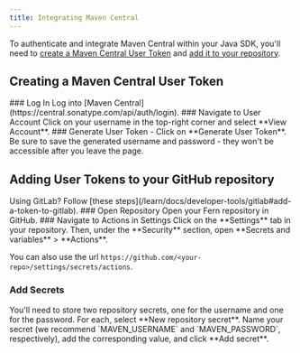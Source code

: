 ```yaml
---
title: Integrating Maven Central
---
```


To authenticate and integrate Maven Central within your Java SDK, you'll need to [create a Maven Central User Token](/learn/sdks/package-managers/maven-central#creating-a-maven-central-user-token) and [add it to your repository](/learn/sdks/package-managers/maven-central#adding-user-tokens-to-your-github-repository). 

## Creating a Maven Central User Token
<Steps>
### Log In
Log into [Maven Central](https://central.sonatype.com/api/auth/login). 
### Navigate to User Account
Click on your username in the top-right corner and select **View Account**. 
### Generate User Token
- Click on **Generate User Token**. 
<Note title='Save your User Token'>
Be sure to save the generated username and password - they won't be accessible after you leave the page. 
</Note>
</Steps>

## Adding User Tokens to your GitHub repository
<Info>
Using GitLab? Follow [these steps](/learn/docs/developer-tools/gitlab#add-a-token-to-gitlab). 
</Info>
<Steps>
### Open Repository
Open your Fern repository in GitHub.
### Navigate to Actions in Settings
Click on the **Settings** tab in your repository. Then, under the **Security** section, open **Secrets and variables** > **Actions**. 

You can also use the url `https://github.com/<your-repo>/settings/secrets/actions`.
### Add Secrets
<Info>
You'll need to store two repository secrets, one for the username and one for the password. 
</Info>
For each, select **New repository secret**. Name your secret (we recommend `MAVEN_USERNAME` and `MAVEN_PASSWORD`, respectively), add the corresponding value, and click **Add secret**. 
</Steps>